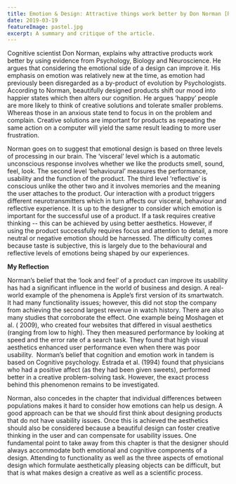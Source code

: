 ```yaml
---
title: Emotion & Design: Attractive things work better by Don Norman [Review]
date: 2019-03-19
featureImage: pastel.jpg
excerpt: A summary and critique of the article. 
---
```


Cognitive scientist Don Norman, explains why attractive products work better by using evidence from Psychology, Biology and Neuroscience. He argues that considering the emotional side of a design can improve it. His emphasis on emotion was relatively new at the time, as emotion had previously been disregarded as a by-product of evolution by Psychologists. According to Norman, beautifully designed products shift our mood into happier states which then alters our cognition. He argues ‘happy’ people are more likely to think of creative solutions and tolerate smaller problems. Whereas those in an anxious state tend to focus in on the problem and complain. Creative solutions are important for products as repeating the same action on a computer will yield the same result leading to more user frustration.

Norman goes on to suggest that emotional design is based on three levels of processing in our brain. The ‘visceral’ level which is a automatic unconscious response involves whether we like the products smell, sound, feel, look. The second level ‘behavioural’ measures the performance, usability and the function of the product. The third level ‘reflective’ is conscious unlike the other two and it involves memories and the meaning the user attaches to the product. Our interaction with a product triggers different neurotransmitters which in turn affects our visceral, behaviour and reflective experience. It is up to the designer to consider which emotion is important for the successful use of a product. If a task requires creative thinking -- this can be achieved by using better aesthetics. However, if using the product successfully requires focus and attention to detail, a more neutral or negative emotion should be harnessed. The difficulty comes because taste is subjective, this is largely due to the behavioural and reflective levels of emotions being shaped by our experiences.

**My Reflection**

Norman’s belief that the ‘look and feel’ of a product can improve its usability has had a significant influence in the world of business and design. A real-world example of the phenomena is Apple’s first version of its smartwatch. It had many functionality issues; however, this did not stop the company from achieving the second largest revenue in watch history. There are also many studies that corroborate the effect. One example being Moshagen et al. ( 2009), who created four websites that differed in visual aesthetics (ranging from low to high). They then measured performance by looking at speed and the error rate of a search task. They found that high visual aesthetics enhanced user performance even when there was poor usability.  Norman’s belief that cognition and emotion work in tandem is based on Cognitive psychology. Estrada et al. (1994) found that physicians who had a positive affect (as they had been given sweets), performed better in a creative problem-solving task. However, the exact process behind this phenomenon remains to be investigated.

Norman, also concedes in the chapter that individual differences between populations makes it hard to consider how emotions can help us design. A good approach can be that we should first think about designing products that do not have usability issues. Once this is achieved the aesthetics should also be considered because a beautiful design can foster creative thinking in the user and can compensate for usability issues. One fundamental point to take away from this chapter is that the designer should always accommodate both emotional and cognitive components of a design. Attending to functionality as well as the three aspects of emotional design which formulate aesthetically pleasing objects can be difficult, but that is what makes design a creative as well as a scientific process.

